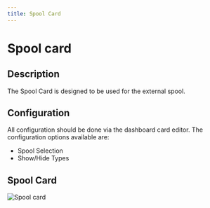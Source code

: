 ```yaml
---
title: Spool Card
---
```


# Spool card

## Description

The Spool Card is designed to be used for the external spool.

## Configuration

All configuration should be done via the dashboard card editor. The configuration options available are:

- Spool Selection
- Show/Hide Types

## Spool Card

![Spool card](/images/cards/spool-card.png)
